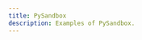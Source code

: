 ```yaml
---
title: PySandbox
description: Examples of PySandbox.
---
```



<CardGrid>
  <LinkCard
    title="Seaborn"
    description="A matplotlib and seaborn example"
    href="/pysandbox/examples/mainthread/example3_seaborn"
  />
  <LinkCard
    title="Display"
    description="Display data in a sandbox"
    href="/pysandbox/examples/mainthread/example2_display"
  />
  <LinkCard
    title="Worker"
    description="Run a worker sandbox"
    href="/pysandbox/examples/worker/example3_seaborn"
  />
  <LinkCard
    title="Restricted"
    description="Restrict document access"
    href="/pysandbox/examples/workerrestricted/example4_document"
  />
</CardGrid>
